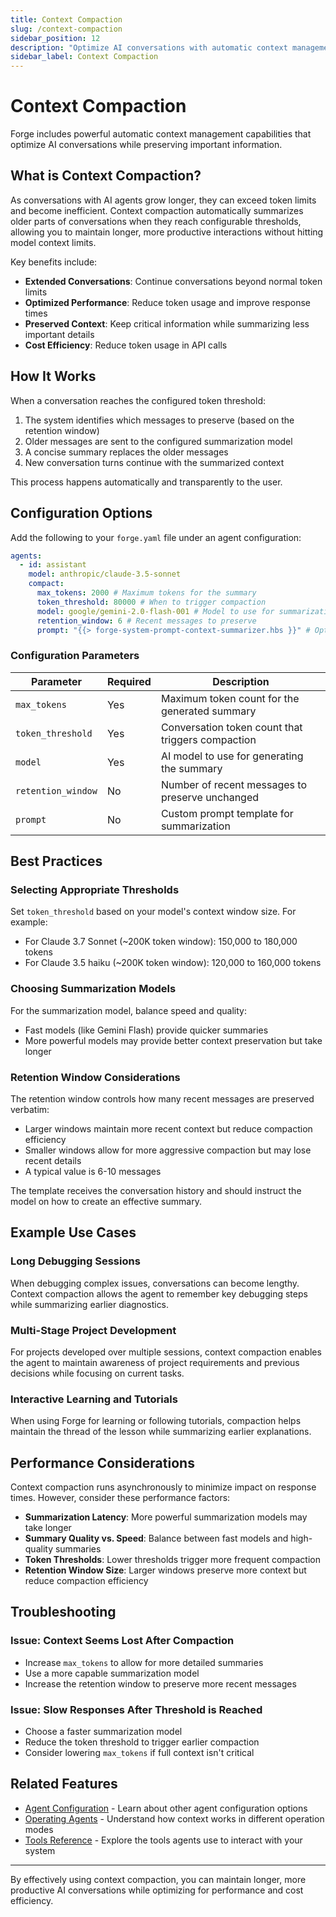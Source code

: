 ```yaml
---
title: Context Compaction
slug: /context-compaction
sidebar_position: 12
description: "Optimize AI conversations with automatic context management"
sidebar_label: Context Compaction
---
```


# Context Compaction

Forge includes powerful automatic context management capabilities that optimize AI conversations while preserving important information.

## What is Context Compaction?

As conversations with AI agents grow longer, they can exceed token limits and become inefficient. Context compaction automatically summarizes older parts of conversations when they reach configurable thresholds, allowing you to maintain longer, more productive interactions without hitting model context limits.

Key benefits include:

- **Extended Conversations**: Continue conversations beyond normal token limits
- **Optimized Performance**: Reduce token usage and improve response times
- **Preserved Context**: Keep critical information while summarizing less important details
- **Cost Efficiency**: Reduce token usage in API calls

## How It Works

When a conversation reaches the configured token threshold:

1. The system identifies which messages to preserve (based on the retention window)
2. Older messages are sent to the configured summarization model
3. A concise summary replaces the older messages
4. New conversation turns continue with the summarized context

This process happens automatically and transparently to the user.

## Configuration Options

Add the following to your `forge.yaml` file under an agent configuration:

```yaml
agents:
  - id: assistant
    model: anthropic/claude-3.5-sonnet
    compact:
      max_tokens: 2000 # Maximum tokens for the summary
      token_threshold: 80000 # When to trigger compaction
      model: google/gemini-2.0-flash-001 # Model to use for summarization
      retention_window: 6 # Recent messages to preserve
      prompt: "{{> forge-system-prompt-context-summarizer.hbs }}" # Optional custom prompt
```

### Configuration Parameters

| Parameter          | Required | Description                                       |
| ------------------ | -------- | ------------------------------------------------- |
| `max_tokens`       | Yes      | Maximum token count for the generated summary     |
| `token_threshold`  | Yes      | Conversation token count that triggers compaction |
| `model`            | Yes      | AI model to use for generating the summary        |
| `retention_window` | No       | Number of recent messages to preserve unchanged   |
| `prompt`           | No       | Custom prompt template for summarization          |

## Best Practices

### Selecting Appropriate Thresholds

Set `token_threshold` based on your model's context window size. For example:

- For Claude 3.7 Sonnet (~200K token window): 150,000 to 180,000 tokens
- For Claude 3.5 haiku (~200K token window): 120,000 to 160,000 tokens

### Choosing Summarization Models

For the summarization model, balance speed and quality:

- Fast models (like Gemini Flash) provide quicker summaries
- More powerful models may provide better context preservation but take longer

### Retention Window Considerations

The retention window controls how many recent messages are preserved verbatim:

- Larger windows maintain more recent context but reduce compaction efficiency
- Smaller windows allow for more aggressive compaction but may lose recent details
- A typical value is 6-10 messages

The template receives the conversation history and should instruct the model on how to create an effective summary.

## Example Use Cases

### Long Debugging Sessions

When debugging complex issues, conversations can become lengthy. Context compaction allows the agent to remember key debugging steps while summarizing earlier diagnostics.

### Multi-Stage Project Development

For projects developed over multiple sessions, context compaction enables the agent to maintain awareness of project requirements and previous decisions while focusing on current tasks.

### Interactive Learning and Tutorials

When using Forge for learning or following tutorials, compaction helps maintain the thread of the lesson while summarizing earlier explanations.

## Performance Considerations

Context compaction runs asynchronously to minimize impact on response times. However, consider these performance factors:

- **Summarization Latency**: More powerful summarization models may take longer
- **Summary Quality vs. Speed**: Balance between fast models and high-quality summaries
- **Token Thresholds**: Lower thresholds trigger more frequent compaction
- **Retention Window Size**: Larger windows preserve more context but reduce compaction efficiency

## Troubleshooting

### Issue: Context Seems Lost After Compaction

- Increase `max_tokens` to allow for more detailed summaries
- Use a more capable summarization model
- Increase the retention window to preserve more recent messages

### Issue: Slow Responses After Threshold is Reached

- Choose a faster summarization model
- Reduce the token threshold to trigger earlier compaction
- Consider lowering `max_tokens` if full context isn't critical

## Related Features

- [Agent Configuration](../agent-configuration) - Learn about other agent configuration options
- [Operating Agents](../operating-agents) - Understand how context works in different operation modes
- [Tools Reference](../tools-reference) - Explore the tools agents use to interact with your system

---

By effectively using context compaction, you can maintain longer, more productive AI conversations while optimizing for performance and cost efficiency.
